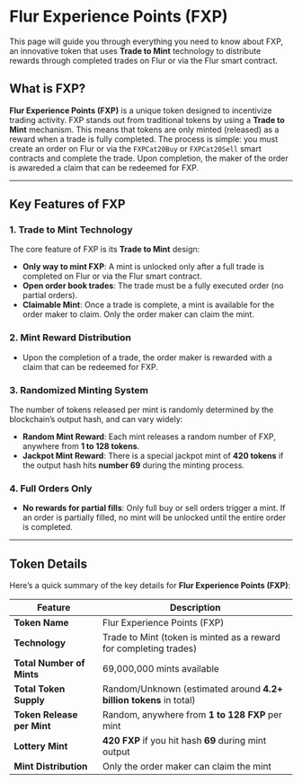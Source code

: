# Flur Experience Points (FXP)

This page will guide you through everything you need to know about FXP, an innovative token that uses **Trade to Mint** technology to distribute rewards through completed trades on Flur or via the Flur smart contract.

## What is FXP?

**Flur Experience Points (FXP)** is a unique token designed to incentivize trading activity. FXP stands out from traditional tokens by using a **Trade to Mint** mechanism. This means that tokens are only minted (released) as a reward when a trade is fully completed. The process is simple: you must create an order on Flur or via the `FXPCat20Buy` or `FXPCat20Sell` smart contracts and complete the trade. Upon completion, the maker of the order is awareded a claim that can be redeemed for FXP.

---

## Key Features of FXP

### 1. Trade to Mint Technology

The core feature of FXP is its **Trade to Mint** design:

- **Only way to mint FXP**: A mint is unlocked only after a full trade is completed on Flur or via the Flur smart contract.
- **Open order book trades**: The trade must be a fully executed order (no partial orders).
- **Claimable Mint**: Once a trade is complete, a mint is available for the order maker to claim. Only the order maker can claim the mint.
### 2. Mint Reward Distribution

- Upon the completion of a trade, the order maker is rewarded with a claim that can be redeemed for FXP.
  
### 3. Randomized Minting System

The number of tokens released per mint is randomly determined by the blockchain’s output hash, and can vary widely:

- **Random Mint Reward**: Each mint releases a random number of FXP, anywhere from **1 to 128 tokens**.
- **Jackpot Mint Reward**: There is a special jackpot mint of **420 tokens** if the output hash hits **number 69** during the minting process.

### 4. Full Orders Only

- **No rewards for partial fills**: Only full buy or sell orders trigger a mint. If an order is partially filled, no mint will be unlocked until the entire order is completed.

---

## Token Details

Here’s a quick summary of the key details for **Flur Experience Points (FXP)**:

| **Feature**                | **Description**                                                        |
|----------------------------|------------------------------------------------------------------------|
| **Token Name**              | Flur Experience Points (FXP)                                           |
| **Technology**              | Trade to Mint (token is minted as a reward for completing trades)      |
| **Total Number of Mints**   | 69,000,000 mints available                                             |
| **Total Token Supply**      | Random/Unknown (estimated around **4.2+ billion tokens** in total)        |
| **Token Release per Mint**  | Random, anywhere from **1 to 128 FXP** per mint                        |
| **Lottery Mint**            | **420 FXP** if you hit hash **69** during mint output                  |
| **Mint Distribution**       | Only the order maker can claim the mint                                |